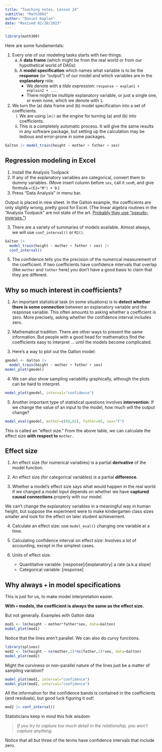 ```yaml
---
title: "Teaching notes, Lesson 24"
subtitle: "Math300Z"
author: "Daniel Kaplan"
date: "Revised 02/28/2023"
---
```


```r
library(math300)
```

Here are some fundamentals:

1. Every one of our modeling tasks starts with two things:
    a. A **data frame** (which might be from the real world or from our hypothetical world of DAGs)
    b. A **model specification** which names what variable is to be the **response** (or "output") of our model and which variables are in the **explanatory** role.
        - We denote with a *tilde expression*: `response ~ explan1 + explain2 + ...`
        - There might be multiple explanatory variable, or just a single one, or even none, which we denote with `1`.
        
2. We turn the (a) data frame and (b) model specification into a set of coefficients.
    i. We are using `lm()` as the engine for turning (a) and (b) into coefficients.
    ii. This is a completely automatic process. It will give the same results in any software package, but setting up the calculation may be tedious and error-prone in some packages. 

```r
Galton |> model_train(height ~ mother + father + sex)
```

::: {.callout-note}
## Regression modeling in Excel

1. Install the Analysis Toolpack
2. If any of the explanatory variables are categorical, convert them to dummy variables. (Move insert column before `sex`, call it `sexM`, and give formula `=(E2="M") + 0`.)
3. Press "Data Analysis" in menu bar.

Output is placed in new sheet. In the Galton example, the coefficients are only slightly wrong, pretty good for Excel. (The linear algebra routines in the "Analysis Toolpack" are not state of the art. [Probably they use "pseudo-inverses."](https://people.revoledu.com/kardi/tutorial/Regression/GeneralizedInverse.html))
:::

3. There are a variety of summaries of models available. Almost always, we will use `conf_interval()` or `R2()`.

```r
Galton |> 
  model_train(height ~ mother + father + sex) |>
  conf_interval()
```

5. The confidence tells you the precision of the numerical measurement of the coefficient. If two coefficients have confidence intervals that overlap (like `mother` and `father` here) you don't have a good basis to claim that they are different.

## Why so much interest in coefficients?

1. An important statistical task (in some situations) is to **detect whether there is some connection** between an explanatory variable and the response variable. This often amounts to asking whether a coefficient is zero. More precisely, asking whether the confidence interval includes zero.

2. Mathematical tradition. There are other ways to present the same information. But people with a good head for mathematics find the coefficients easy to interpret ... until the models become complicated.

3. Here's a way to plot out the Galton model:

```r
gmodel <- Galton |> 
  model_train(height ~ mother + father + sex)
model_plot(gmodel)
```

4. We can also show sampling variability graphically, although the plots can be hard to interpret.

```r
model_plot(gmodel, interval="confidence")
```

5. Another important type of statistical questions involves **intervention**: If we change the value of an input to the model, how much will the output change?

```r
model_eval(gmodel, mother=c(60,65), father=65, sex="F")
```

This is called an "effect size." From the above table, we can calculate the effect size **with respect to** `mother.`

## Effect size

1. An effect size (for numerical variables) is a partial **derivative** of the model function.

2. An effect size (for categorical variables) is a partial **difference**.

3. Whether a model's effect size says what would happen in the real world if we changed a model input depends on whether we have **captured causal connections** properly with our model.

We can't change the explanatory variables in a meaningful way in human height, but suppose the experiment were to make kindergarten class sizes smaller and look for the effect on later student achievement.

4. Calculate an effect size: use `model_eval()` changing one variable at a time.

5. Calculating confidence interval on effect size: Involves a lot of accounting, except in the simplest cases.

6. Units of effect size. 
    - Quantitative variable: [response]/[explanatory] a rate (a.k.a slope)
    - Categorical variable: [response]
    
## Why always `+` in model specifications

This is just for us, to make model interpretation easier. 

**With `+` models, the coefficient is always the same as the effect size.**

But not generally. Examples with Galton data

```r
mod1 <- lm(height ~ mother*father*sex, data=Galton)
model_plot(mod1)
```

Notice that the lines aren't parallel. We can also do curvy functions.

```r
library(splines)
mod2 <- lm(height ~ ns(mother,2)*ns(father,2)*sex, data=Galton)
model_plot(mod2)
```

Might the curviness or non-parallel nature of the lines just be a matter of sampling variation?

```r
model_plot(mod1, interval="confidence")
model_plot(mod2, interval="confidence")
```

All the information for the confidence bands is contained in the coefficients (and residuals), but good luck figuring it out!

```r
mod2 |> conf_interval()
```

Statisticians keep in mind this folk wisdom: 

> *If you try to capture too much detail in the relationship, you won't capture anything.*

Notice that all but three of the terms have confidence intervals that include zero.



